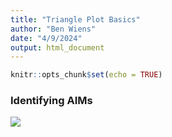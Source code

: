 ```yaml
---
title: "Triangle Plot Basics"
author: "Ben Wiens"
date: "4/9/2024"
output: html_document
---
```


```r
knitr::opts_chunk$set(echo = TRUE)
```

### Identifying AIMs

![](../man/figures/parental_pops.png)
